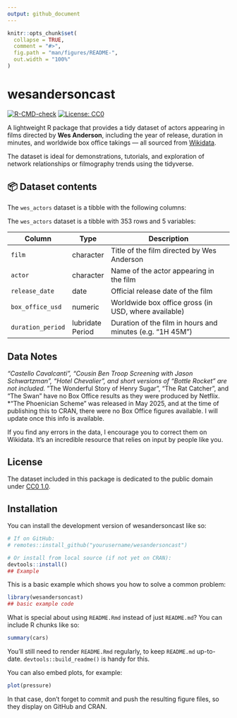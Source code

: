 ```yaml
---
output: github_document
---
```


<!-- README.md is generated from README.Rmd. Please edit that file -->

```r
knitr::opts_chunk$set(
  collapse = TRUE,
  comment = "#>",
  fig.path = "man/figures/README-",
  out.width = "100%"
)
```

# wesandersoncast

<!-- badges: start -->
[![R-CMD-check](https://github.com/KellyTall/wesandersoncast/actions/workflows/R-CMD-check.yaml/badge.svg)](https://github.com/KellyTall/wesandersoncast/actions/workflows/R-CMD-check.yaml)
[![License: CC0](https://img.shields.io/badge/License-CC0%201.0-lightgrey.svg)](https://creativecommons.org/publicdomain/zero/1.0/)
<!-- badges: end -->

A lightweight R package that provides a tidy dataset of actors appearing in films directed by **Wes Anderson**, including the year of release, duration in minutes, and worldwide box office takings — all sourced from [Wikidata](https://www.wikidata.org/).

The dataset is ideal for demonstrations, tutorials, and exploration of network relationships or filmography trends using the tidyverse.

## 📦 Dataset contents

The `wes_actors` dataset is a tibble with the following columns:

The `wes_actors` dataset is a tibble with 353 rows and 5 variables:

| Column           | Type     | Description                                                |
|------------------|----------|------------------------------------------------------------|
| `film`     | character | Title of the film directed by Wes Anderson                 |
| `actor`    | character | Name of the actor appearing in the film                   |
| `release_date`   | date      | Official release date of the film                         |
| `box_office_usd`     | numeric   | Worldwide box office gross (in USD, where available)      |
| `duration_period`| lubridate Period | Duration of the film in hours and minutes (e.g. "1H 45M") |

## Data Notes

*"Castello Cavalcanti", "Cousin Ben Troop Screening with Jason Schwartzman", "Hotel Chevalier", and short versions of "Bottle Rocket" are not included.
*"The Wonderful Story of Henry Sugar", "The Rat Catcher", and "The Swan" have no Box Office results as they were produced by Netflix.
*"The Phoenician Scheme" was released in May 2025, and at the time of publishing this to CRAN, there were no Box Office figures available. I will update once this info is available.

If you find any errors in the data, I encourage you to correct them on Wikidata. It's an incredible resource that relies on input by people like you. 

## License

The dataset included in this package is dedicated to the public domain under [CC0 1.0](https://creativecommons.org/publicdomain/zero/1.0/).

## Installation

You can install the development version of wesandersoncast like so:

```r
# If on GitHub:
# remotes::install_github("yourusername/wesandersoncast")

# Or install from local source (if not yet on CRAN):
devtools::install()
## Example
```

This is a basic example which shows you how to solve a common problem:

```r
library(wesandersoncast)
## basic example code
```

What is special about using `README.Rmd` instead of just `README.md`? You can include R chunks like so:

```r
summary(cars)
```

You'll still need to render `README.Rmd` regularly, to keep `README.md` up-to-date. `devtools::build_readme()` is handy for this.

You can also embed plots, for example:

```r
plot(pressure)
```

In that case, don't forget to commit and push the resulting figure files, so they display on GitHub and CRAN.
